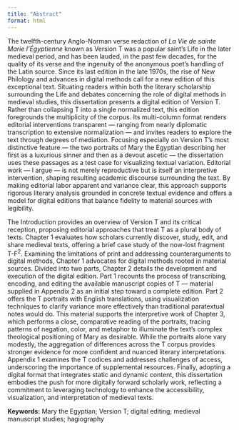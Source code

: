 ```yaml
---
title: "Abstract"
format: html
---
```


The twelfth-century Anglo-Norman verse redaction of *La Vie de sainte Marie l’Égyptienne* known as Version T was a popular saint’s Life in the later medieval period, and has been lauded, in the past few decades, for the quality of its verse and the ingenuity of the anonymous poet’s handling of the Latin source. Since its last edition in the late 1970s, the rise of New Philology and advances in digital methods call for a new edition of this exceptional text. Situating readers within both the literary scholarship surrounding the Life and debates concerning the role of digital methods in medieval studies, this dissertation presents a digital edition of Version T. Rather than collapsing T into a single normalized text, this edition foregrounds the multiplicity of the corpus. Its multi-column format renders editorial interventions transparent — ranging from nearly diplomatic transcription to extensive normalization — and invites readers to explore the text through degrees of mediation. Focusing especially on Version T’s most distinctive feature — the two portraits of Mary the Egyptian describing her first as a luxurious sinner and then as a devout ascetic — the dissertation uses these passages as a test case for visualizing textual variation. Editorial work — I argue — is not merely reproductive but is itself an interpretive intervention, shaping resulting academic discourse surrounding the text. By making editorial labor apparent and variance clear, this approach supports rigorous literary analysis grounded in concrete textual evidence and offers a model for digital editions that balance fidelity to material sources with legibility.

The Introduction provides an overview of Version T and its critical reception, proposing editorial approaches that treat T as a plural body of texts. Chapter 1 evaluates how scholars currently discover, study, edit, and share medieval texts, offering a brief case study of the now-lost fragment T-F^2^. Examining the limitations of print and addressing counterarguments to digital methods, Chapter 1 advocates for digital methods rooted in material sources. Divided into two parts, Chapter 2 details the development and execution of the digital edition. Part 1 recounts the process of transcribing, encoding, and editing the available manuscript copies of T — material supplied in Appendix 2 as an initial step toward a complete edition. Part 2 offers the T portraits with English translations, using visualization techniques to clarify variance more effectively than traditional paratextual notes would do. This material supports the interpretive work of Chapter 3, which performs a close, comparative reading of the portraits, tracing patterns of negation, color, and metaphor to illuminate the text’s complex theological positioning of Mary as desirable. While the portraits alone vary modestly, the aggregation of differences across the T corpus provides stronger evidence for more confident and nuanced literary interpretations. Appendix 1 examines the T codices and addresses challenges of access, underscoring the importance of supplemental resources. Finally, adopting a digital format that integrates static and dynamic content, this dissertation embodies the push for more digitally forward scholarly work, reflecting a commitment to leveraging technology to enhance the accessibility, visualization, and interpretation of medieval texts.

**Keywords:** Mary the Egyptian; Version T; digital editing; medieval manuscript studies; hagiography
